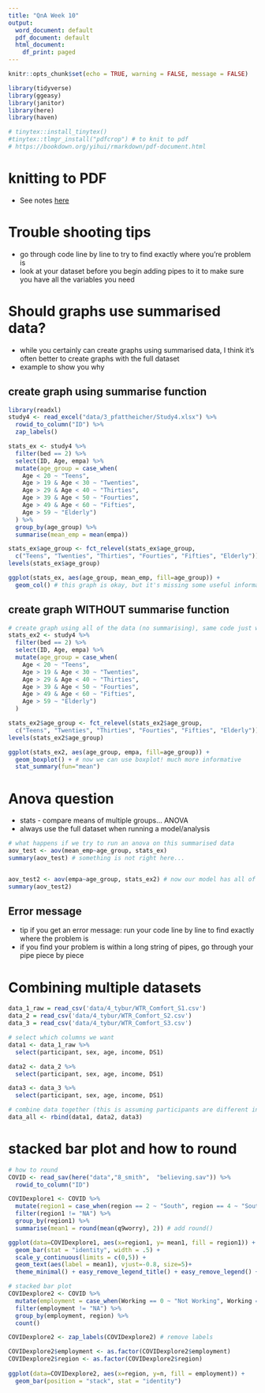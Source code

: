 ```yaml
---
title: "QnA Week 10"
output:
  word_document: default
  pdf_document: default
  html_document:
    df_print: paged
---
```


```r
knitr::opts_chunk$set(echo = TRUE, warning = FALSE, message = FALSE)
```

```r
library(tidyverse)
library(ggeasy)
library(janitor)
library(here)
library(haven)

# tinytex::install_tinytex()
#tinytex::tlmgr_install("pdfcrop") # to knit to pdf
# https://bookdown.org/yihui/rmarkdown/pdf-document.html
```

# knitting to PDF
- See notes [here](https://rpubs.com/jsloane/knit_pdf_word)

# Trouble shooting tips
- go through code line by line to try to find exactly where you're problem is
- look at your dataset before you begin adding pipes to it to make sure you have all the variables you need 

# Should graphs use summarised data?

- while you certainly can create graphs using summarised data, I think it's often better to create graphs with the full dataset 
- example to show you why 

## create graph using summarise function 

```r
library(readxl)
study4 <- read_excel("data/3_pfattheicher/Study4.xlsx") %>%
  rowid_to_column("ID") %>%
  zap_labels()

stats_ex <- study4 %>%
  filter(bed == 2) %>%
  select(ID, Age, empa) %>%
  mutate(age_group = case_when(
    Age < 20 ~ "Teens",
    Age > 19 & Age < 30 ~ "Twenties",
    Age > 29 & Age < 40 ~ "Thirties",
    Age > 39 & Age < 50 ~ "Fourties",
    Age > 49 & Age < 60 ~ "Fifties",
    Age > 59 ~ "Elderly")
  ) %>%
  group_by(age_group) %>%
  summarise(mean_emp = mean(empa))

stats_ex$age_group <- fct_relevel(stats_ex$age_group,
  c("Teens", "Twenties", "Thirties", "Fourties", "Fifties", "Elderly"))
levels(stats_ex$age_group)

ggplot(stats_ex, aes(age_group, mean_emp, fill=age_group)) +
  geom_col() # this graph is okay, but it's missing some useful information such as error bars 
```

## create graph WITHOUT summarise function 
```r
# create graph using all of the data (no summarising), same code just withouth group_by and summarise()
stats_ex2 <- study4 %>%
  filter(bed == 2) %>%
  select(ID, Age, empa) %>%
  mutate(age_group = case_when(
    Age < 20 ~ "Teens",
    Age > 19 & Age < 30 ~ "Twenties",
    Age > 29 & Age < 40 ~ "Thirties",
    Age > 39 & Age < 50 ~ "Fourties",
    Age > 49 & Age < 60 ~ "Fifties",
    Age > 59 ~ "Elderly")
  ) 

stats_ex2$age_group <- fct_relevel(stats_ex2$age_group,
  c("Teens", "Twenties", "Thirties", "Fourties", "Fifties", "Elderly"))
levels(stats_ex2$age_group)

ggplot(stats_ex2, aes(age_group, empa, fill=age_group)) +
  geom_boxplot() + # now we can use boxplot! much more informative 
  stat_summary(fun="mean")
```


# Anova question

- stats - compare means of multiple groups... ANOVA 
- always use the full dataset when running a model/analysis
```r
# what happens if we try to run an anova on this summarised data
aov_test <- aov(mean_emp~age_group, stats_ex)
summary(aov_test) # something is not right here...


aov_test2 <- aov(empa~age_group, stats_ex2) # now our model has all of the data points so this will work
summary(aov_test2)
```


## Error message 

- tip if you get an error message: run your code line by line to find exactly where the problem is 
- if you find your problem is within a long string of pipes, go through your pipe piece by piece

# Combining multiple datasets
```r
data_1_raw = read_csv('data/4_tybur/WTR_Comfort_S1.csv')
data_2 = read_csv('data/4_tybur/WTR_Comfort_S2.csv')
data_3 = read_csv('data/4_tybur/WTR_Comfort_S3.csv')

# select which columns we want 
data1 <- data_1_raw %>%
  select(participant, sex, age, income, DS1)

data2 <- data_2 %>%
  select(participant, sex, age, income, DS1)

data3 <- data_3 %>%
  select(participant, sex, age, income, DS1)

# combine data together (this is assuming participants are different in each study)
data_all <- rbind(data1, data2, data3)
```

# stacked bar plot and how to round 
```r
# how to round
COVID <- read_sav(here("data","8_smith",  "believing.sav")) %>%
  rowid_to_column("ID")

COVIDexplore1 <- COVID %>%
  mutate(region1 = case_when(region == 2 ~ "South", region == 4 ~ "South", region == 3 ~ "North", TRUE ~ "NA")) %>%
  filter(region1 != "NA") %>% 
  group_by(region1) %>% 
  summarise(mean1 = round(mean(q9worry), 2)) # add round()

ggplot(data=COVIDexplore1, aes(x=region1, y= mean1, fill = region1)) + 
  geom_bar(stat = "identity", width = .5) + 
  scale_y_continuous(limits = c(0,5)) + 
  geom_text(aes(label = mean1), vjust=-0.8, size=5)+
  theme_minimal() + easy_remove_legend_title() + easy_remove_legend() + easy_x_axis_labels_size(10) + easy_y_axis_title_size(12) + easy_x_axis_title_size(12) + labs(x = "Region Divide", y = "Mean Worry", title = "Mean Worry for North vs South") + theme(plot.title = element_text(vjust = 0.5, hjust = 0.5), axis.title.y = element_text(vjust = 2))

# stacked bar plot
COVIDexplore2 <- COVID %>%
  mutate(employment = case_when(Working == 0 ~ "Not Working", Working == 1 ~ "Working", TRUE ~ "NA")) %>%
  filter(employment != "NA") %>%
  group_by(employment, region) %>%
  count()

COVIDexplore2 <- zap_labels(COVIDexplore2) # remove labels

COVIDexplore2$employment <- as.factor(COVIDexplore2$employment)
COVIDexplore2$region <- as.factor(COVIDexplore2$region)
  
ggplot(data=COVIDexplore2, aes(x=region, y=n, fill = employment)) + 
  geom_bar(position = "stack", stat = "identity")
```


